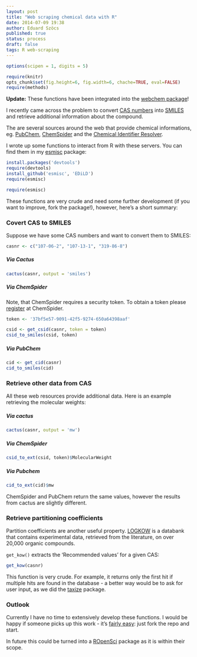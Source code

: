 ```yaml
---
layout: post
title: "Web scraping chemical data with R"
date: 2014-07-09 19:38
author: Eduard Szöcs
published: true
status: process
draft: false
tags: R web-scraping
---
```


```r
options(scipen = 1, digits = 5)
```
```r
require(knitr)
opts_chunk$set(fig.height=6, fig.width=6, chache=TRUE, eval=FALSE)
require(methods)
```

**Update:**
These functions have been integrated into the [webchem package](https://github.com/ropensci/webchem)!


I recently came across the problem to convert [CAS numbers](http://en.wikipedia.org/wiki/CAS_registry_number) into [SMILES](Simplified molecular-input line-entry system) and retrieve additional information about the compound.

The are several sources around the web that provide chemical informations, eg.
[PubChem](https://pubchem.ncbi.nlm.nih.gov/), [ChemSpider](www.chemspider.com) and the [Chemical Identifier Resolver](http://cactus.nci.nih.gov/chemical/structure).

I wrote up some functions to interact from R with these servers. You can find them in my [esmisc](https://github.com/EDiLD/esmisc) package:

```r
install.packages('devtools')
require(devtools)
install_github('esmisc', 'EDiLD')
require(esmisc)
```

```r
require(esmisc)
```

These functions are very crude and need some further development (if you want to improve, fork the package!), however, here's a short summary:

### Covert CAS to SMILES
Suppose we have some CAS numbers and want to convert them to SMILES:
```r
casnr <- c("107-06-2", "107-13-1", "319-86-8")
```

##### Via Cactus
```r
cactus(casnr, output = 'smiles')
```

##### Via ChemSpider
Note, that ChemSpider requires a security token. To obtain a token please [register](http://www.chemspider.com/Register.aspx) at ChemSpider. 
```r
token <- '37bf5e57-9091-42f5-9274-650a64398aaf'
```

```r
csid <- get_csid(casnr, token = token)
csid_to_smiles(csid, token)
```

##### Via PubChem
```r
cid <- get_cid(casnr)
cid_to_smiles(cid)
```



### Retrieve other data from CAS

All these web resources provide additional data. Here is an example retrieving the molecular weights:

##### Via cactus
```r
cactus(casnr, output = 'mw')
```

##### Via ChemSpider
```r
csid_to_ext(csid, token)$MolecularWeight
```

##### Via Pubchem
```r
cid_to_ext(cid)$mw
```
ChemSpider and PubChem return the same values, however the results from cactus are slightly different.


### Retrieve partitioning coefficients
Partition coefficients are another useful property. [LOGKOW](http://logkow.cisti.nrc.ca/logkow/intro.html) is a databank that contains experimental data, retrieved from the literature, on over 20,000 organic compounds. 

`get_kow()` extracts the 'Recommended values' for a given CAS:

```r
get_kow(casnr)
```

This function is very crude. For example, it returns only the first hit if multiple hits are found in the database - a better way would be to ask for user input, as we did the [taxize](https://github.com/ropensci/taxize) package.


### Outlook

Currently I have no time to extensively develop these functions. 
I would be happy if someone picks up this work - it's [fairly easy](https://help.github.com/articles/fork-a-repo#contributing-to-a-project): just fork the repo and start.

In future this could be turned into a [ROpenSci](http://ropensci.org/) package as it is within their scope.
